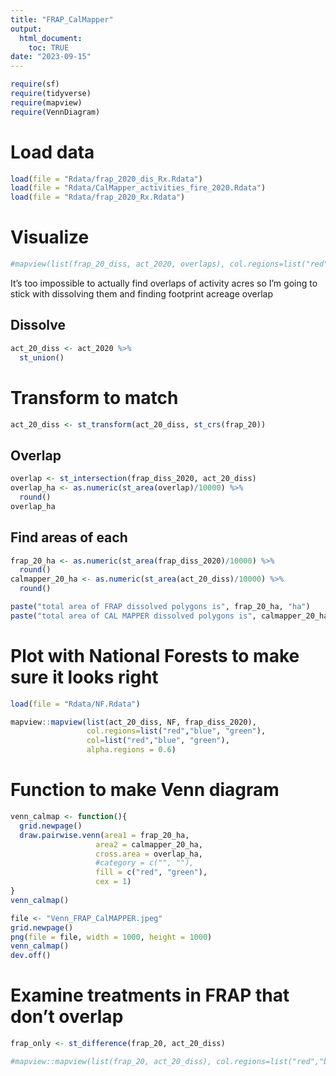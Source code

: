 ```yaml
---
title: "FRAP_CalMapper"
output: 
  html_document:
    toc: TRUE
date: "2023-09-15"
---
```


```r
require(sf)
require(tidyverse)
require(mapview)
require(VennDiagram)
```

# Load data
```r
load(file = "Rdata/frap_2020_dis_Rx.Rdata")
load(file = "Rdata/CalMapper_activities_fire_2020.Rdata")
load(file = "Rdata/frap_2020_Rx.Rdata")
```


# Visualize
```r
#mapview(list(frap_20_diss, act_2020, overlaps), col.regions=list("red","blue", "green"),col=list("red","blue", "green"))
```

It's too impossible to actually find overlaps of activity acres so I'm going to stick with dissolving them and finding footprint acreage overlap

## Dissolve 
```r
act_20_diss <- act_2020 %>% 
  st_union()
```

# Transform to match
```r
act_20_diss <- st_transform(act_20_diss, st_crs(frap_20))
```


## Overlap
```r
overlap <- st_intersection(frap_diss_2020, act_20_diss)
overlap_ha <- as.numeric(st_area(overlap)/10000) %>% 
  round()
overlap_ha
```

## Find areas of each
```r
frap_20_ha <- as.numeric(st_area(frap_diss_2020)/10000) %>% 
  round()
calmapper_20_ha <- as.numeric(st_area(act_20_diss)/10000) %>% 
  round()
```

```r
paste("total area of FRAP dissolved polygons is", frap_20_ha, "ha")
paste("total area of CAL MAPPER dissolved polygons is", calmapper_20_ha, "ha")
```

# Plot with National Forests to make sure it looks right
```r
load(file = "Rdata/NF.Rdata")
```

```r
mapview::mapview(list(act_20_diss, NF, frap_diss_2020),
                 col.regions=list("red","blue", "green"),
                 col=list("red","blue", "green"),
                 alpha.regions = 0.6)
```


# Function to make Venn diagram
```r
venn_calmap <- function(){
  grid.newpage()
  draw.pairwise.venn(area1 = frap_20_ha,
                   area2 = calmapper_20_ha,
                   cross.area = overlap_ha,
                   #category = c("", ""),
                   fill = c("red", "green"),
                   cex = 1)
}
venn_calmap()
```

```r
file <- "Venn_FRAP_CalMAPPER.jpeg"
grid.newpage()
png(file = file, width = 1000, height = 1000)
venn_calmap()
dev.off()
```

# Examine treatments in FRAP that don't overlap
```r
frap_only <- st_difference(frap_20, act_20_diss)
```

```r
#mapview::mapview(list(frap_20, act_20_diss), col.regions=list("red","blue"),col=list("red","blue"))
```
